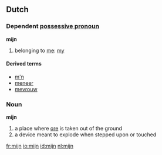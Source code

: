 == Dutch ==
=== Dependent [[possessive pronoun]] ===
'''mijn'''
# belonging to [[me]]: [[my]]

====Derived terms====
* [[m'n]]
* [[meneer]]
* [[mevrouw]]

=== Noun ===
'''mijn''' {{f}}
#a place where [[ore]] is taken out of the ground
#a device meant to explode when stepped upon or touched

[[fr:mijn]]
[[io:mijn]]
[[id:mijn]]
[[nl:mijn]]